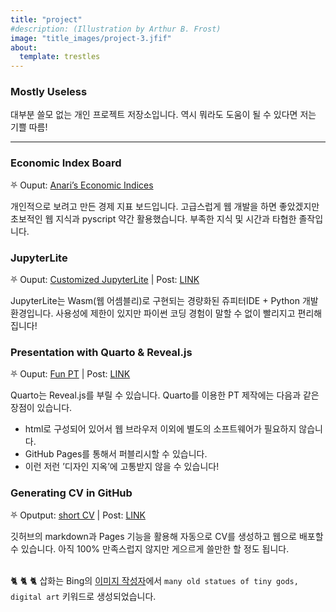 ```yaml
---
title: "project"
#description: (Illustration by Arthur B. Frost)
image: "title_images/project-3.jfif"
about:
  template: trestles
---
```

### Mostly Useless

대부분 쓸모 없는 개인 프로젝트 저장소입니다. 역시 뭐라도 도움이 될 수 있다면 저는 기쁠 따름!

---

### Economic Index Board 

⛧ Ouput: [Anari's Economic Indices](https://eis.anari.dev/)

개인적으로 보려고 만든 경제 지표 보드입니다. 고급스럽게 웹 개발을 하면 좋았겠지만 초보적인 웹 지식과 pyscript 약간 활용했습니다. 부족한 지식 및 시간과 타협한 졸작입니다. 

### JupyterLite

⛧ Ouput: [Customized JupyterLite](https://jupyterlite.anari.dev/) | Post: [LINK](https://www.lostineconomics.com/posts/computer-tool/2022-12-06-jupyterlite-githubpages.html)

JupyterLite는 Wasm(웹 어셈블리)로 구현되는 경량화된 쥬피터IDE + Python 개발 환경입니다. 사용성에 제한이 있지만 파이썬 코딩 경험이 말할 수 없이 빨리지고 편리해집니다! 

### Presentation with Quarto & Reveal.js 

⛧ Ouput: [Fun PT](https://fun-pt.lostineconomics.com/) | Post: [LINK](https://www.lostineconomics.com/posts/computer-tool/2022-07-07-pt-with-quarto.html)

Quarto는 Reveal.js를 부릴 수 있습니다. Quarto를 이용한 PT 제작에는 다음과 같은 장점이 있습니다.  

- html로 구성되어 있어서 웹 브라우저 이외에 별도의 소프트웨어가 필요하지 않습니다. 
- GitHub Pages를 통해서 퍼블리시할 수 있습니다. 
- 이런 저런 '디자인 지옥'에 고통받지 않을 수 있습니다! 

### Generating CV in GitHub 

⛧ Oputput: [short CV](https://anarinsk.github.io/markdown-cv) | Post: [LINK](https://www.lostineconomics.com/posts/computer-tool/2022-05-10-how-to-make-cv.html)

깃허브의 markdown과 Pages 기능을 활용해 자동으로 CV를 생성하고 웹으로 배포할 수 있습니다. 아직 100% 만족스럽지 않지만 게으르게 쓸만한 할 정도 됩니다. 

</br>
🐈 🐈 🐈 삽화는 Bing의 [이미지 작성자](https://www.bing.com/images/create)에서 `many old statues of tiny gods, digital art` 키워드로 생성되었습니다.


